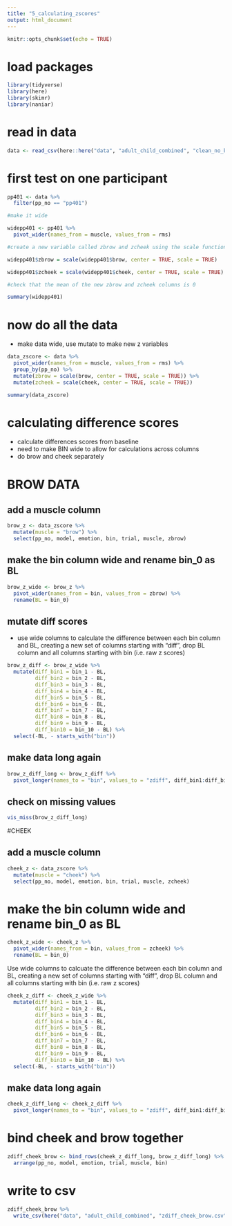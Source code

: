 ```yaml
---
title: "5_calculating_zscores"
output: html_document
---
```


```r
knitr::opts_chunk$set(echo = TRUE)
```

# load packages
```r
library(tidyverse)
library(here)
library(skimr)
library(naniar)
```

# read in data

```r
data <- read_csv(here::here("data", "adult_child_combined", "clean_no_bl_outliers.csv"))
```

# first test on one participant 

```r
pp401 <- data %>%
  filter(pp_no == "pp401")

#make it wide

widepp401 <- pp401 %>%
  pivot_wider(names_from = muscle, values_from = rms)

#create a new variable called zbrow and zcheek using the scale function and specify center = TRUE and scale = TRUE

widepp401$zbrow = scale(widepp401$brow, center = TRUE, scale = TRUE)

widepp401$zcheek = scale(widepp401$cheek, center = TRUE, scale = TRUE)

#check that the mean of the new zbrow and zcheek columns is 0 

summary(widepp401)

```

# now do all the data 

- make data wide, use mutate to make new z variables 

```r
data_zscore <- data %>%
  pivot_wider(names_from = muscle, values_from = rms) %>%
  group_by(pp_no) %>%
  mutate(zbrow = scale(brow, center = TRUE, scale = TRUE)) %>%
  mutate(zcheek = scale(cheek, center = TRUE, scale = TRUE))

summary(data_zscore)

```
# calculating difference scores 

- calculate differences scores from baseline
- need to make BIN wide to allow for calculations across columns
- do brow and cheek separately 

# BROW DATA

## add a muscle column
```r
brow_z <- data_zscore %>%
  mutate(muscle = "brow") %>%
  select(pp_no, model, emotion, bin, trial, muscle, zbrow)
```

## make the bin column wide and rename bin_0 as BL

```r
brow_z_wide <- brow_z %>%
  pivot_wider(names_from = bin, values_from = zbrow) %>%
  rename(BL = bin_0)
```

## mutate diff scores 

- use wide columns to calculate the difference between each bin column and BL, creating a new set of columns starting with "diff", drop BL column and all columns starting with bin (i.e. raw z scores)

```r
brow_z_diff <- brow_z_wide %>%
  mutate(diff_bin1 = bin_1 - BL,
         diff_bin2 = bin_2 - BL,
         diff_bin3 = bin_3 - BL,
         diff_bin4 = bin_4 - BL,
         diff_bin5 = bin_5 - BL,
         diff_bin6 = bin_6 - BL,
         diff_bin7 = bin_7 - BL,
         diff_bin8 = bin_8 - BL,
         diff_bin9 = bin_9 - BL,
         diff_bin10 = bin_10 - BL) %>%
  select(-BL, - starts_with("bin"))
```

## make data long again 

```r
brow_z_diff_long <- brow_z_diff %>%
  pivot_longer(names_to = "bin", values_to = "zdiff", diff_bin1:diff_bin10)
```

## check on missing values 

```r
vis_miss(brow_z_diff_long)
```

#CHEEK 

## add a muscle column 

```r
cheek_z <- data_zscore %>%
  mutate(muscle = "cheek") %>%
  select(pp_no, model, emotion, bin, trial, muscle, zcheek)
```

# make the bin column wide and rename bin_0 as BL

```r
cheek_z_wide <- cheek_z %>%
  pivot_wider(names_from = bin, values_from = zcheek) %>%
  rename(BL = bin_0)
```

Use wide columns to calcuate the difference between each bin column and BL, creating a new set of columns starting with “diff”, drop BL column and all columns starting with bin (i.e. raw z scores)
```r
cheek_z_diff <- cheek_z_wide %>%
  mutate(diff_bin1 = bin_1 - BL,
         diff_bin2 = bin_2 - BL,
         diff_bin3 = bin_3 - BL,
         diff_bin4 = bin_4 - BL,
         diff_bin5 = bin_5 - BL,
         diff_bin6 = bin_6 - BL,
         diff_bin7 = bin_7 - BL,
         diff_bin8 = bin_8 - BL,
         diff_bin9 = bin_9 - BL,
         diff_bin10 = bin_10 - BL) %>%
  select(-BL, - starts_with("bin"))
```

## make data long again 

```r
cheek_z_diff_long <- cheek_z_diff %>%
  pivot_longer(names_to = "bin", values_to = "zdiff", diff_bin1:diff_bin10)
```

# bind cheek and brow together

```r
zdiff_cheek_brow <- bind_rows(cheek_z_diff_long, brow_z_diff_long) %>%
  arrange(pp_no, model, emotion, trial, muscle, bin)
```

# write to csv

```r
zdiff_cheek_brow %>%
  write_csv(here("data", "adult_child_combined", "zdiff_cheek_brow.csv"))
```

